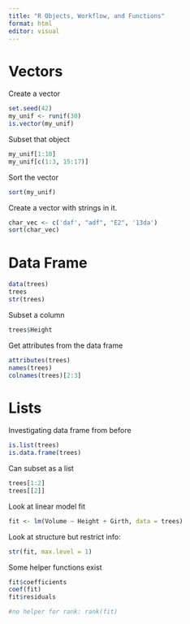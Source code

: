 ```yaml
---
title: "R Objects, Workflow, and Functions"
format: html
editor: visual
---
```


# Vectors 

Create a vector

```r
set.seed(42)
my_unif <- runif(30)
is.vector(my_unif)
```

Subset that object

```r
my_unif[1:10]
my_unif[c(1:3, 15:17)]
```

Sort the vector

```r
sort(my_unif)
```

Create a vector with strings in it.

```r
char_vec <- c('daf', "adf", "E2", '13da')
sort(char_vec)
```
# Data Frame

```r
data(trees)
trees
str(trees)
```

Subset a column

```r
trees$Height
```

Get attributes from the data frame

```r
attributes(trees)
names(trees)
colnames(trees)[2:3]
```

# Lists

Investigating data frame from before

```r
is.list(trees)
is.data.frame(trees)
```

Can subset as a list

```r
trees[1:2]
trees[[2]]
```

Look at linear model fit

```r
fit <- lm(Volume ~ Height + Girth, data = trees)
```

Look at structure but restrict info:

```r
str(fit, max.level = 1)
```

Some helper functions exist

```r
fit$coefficients
coef(fit)
fit$residuals

#no helper for rank: rank(fit)
```



























